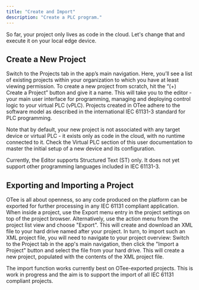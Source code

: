 ```yaml
---
title: "Create and Import"
description: "Create a PLC program."
---
```


So far, your project only lives as code in the cloud. Let's change that and execute it on your local edge device.

## Create a New Project

Switch to the Projects tab in the app’s main navigation. Here, you’ll see a list of existing projects within your organization to which you have at least viewing permission. To create a new project from scratch, hit the “(+) Create a Project” button and give it a name. This will take you to the editor - your main user interface for programming, managing and deploying control logic to your virtual PLC (vPLC). Projects created in OTee adhere to the software model as described in the international IEC 61131-3 standard for PLC programming.

Note that by default, your new project is not associated with any target device or virtual PLC - it exists only as code in the cloud, with no runtime connected to it. Check the Virtual PLC section of this user documentation to master the initial setup of a new device and its configuration.

<Info>

Currently, the Editor supports Structured Text (ST) only. It does not yet support other programming languages included in IEC 61131-3.

</Info>

## Exporting and Importing a Project

OTee is all about openness, so any code produced on the platform can be exported for further processing in any IEC 61131 compliant application. When inside a project, use the Export menu entry in the project settings on top of the project browser. Alternatively, use the action menu from the project list view and choose "Export". This will create and download an XML file to your hard drive named after your project. In turn, to import such an XML project file, you will need to navigate to your project overview: Switch to the Project tab in the app's main navigation, then click the <Icon icon="download" iconType="solid" /> "Import a Project" button and select the file from your hard drive. This will create a new project, populated with the contents of the XML project file.

<Info>

The import function works currently best on OTee-exported projects. This is work in progress and the aim is to support the import of all IEC 61131 compliant projects.

</Info>

